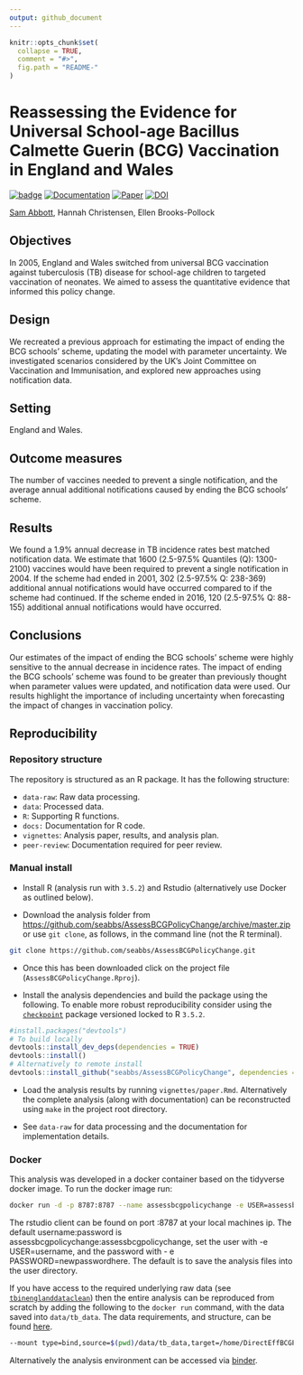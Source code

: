 ```yaml
---
output: github_document
---
```


```r
knitr::opts_chunk$set(
  collapse = TRUE,
  comment = "#>",
  fig.path = "README-"
)
```

# Reassessing the Evidence for Universal School-age Bacillus Calmette Guerin (BCG) Vaccination in England and Wales

[![badge](https://img.shields.io/badge/Launch-Analysis-lightblue.svg)](https://mybinder.org/v2/gh/seabbs/AssessBCGPolicyChange/master?urlpath=rstudio)
[![Documentation](https://img.shields.io/badge/Documentation-click here!-lightgrey.svg?style=flat)](https://www.samabbott.co.uk/AssessBCGPolicyChange)
[![Paper](https://img.shields.io/badge/Paper-10.1101/624916-lightgreen.svg)](https://doi.org/10.1101/624916)
[![DOI](https://zenodo.org/badge/DOI/10.5281/zenodo.2635687.svg)](https://doi.org/10.5281/zenodo.2635687)

[Sam Abbott](https://www.samabbott.co.uk), Hannah Christensen, Ellen Brooks-Pollock

## Objectives

In 2005, England and Wales switched from universal BCG vaccination against tuberculosis (TB) disease for school-age children to targeted vaccination of neonates. We aimed to assess the quantitative evidence that informed this policy change.

## Design

We recreated a previous approach for estimating the impact of ending the BCG schools’ scheme, updating the model with parameter uncertainty. We investigated scenarios considered by the UK’s Joint Committee on Vaccination and Immunisation, and explored new approaches using notification data.

## Setting 

England and Wales.

## Outcome measures

The number of vaccines needed to prevent a single notification, and the average annual additional notifications caused by ending the BCG schools’ scheme.

## Results

We found a 1.9% annual decrease in TB incidence rates best matched notification data. We estimate that 1600 (2.5-97.5% Quantiles (Q): 1300-2100) vaccines would have been required to prevent a single notification in 2004. If the scheme had ended in 2001, 302 (2.5-97.5% Q: 238-369) additional annual notifications would have occurred compared to if the scheme had continued. If the scheme ended in 2016, 120 (2.5-97.5% Q: 88-155) additional annual notifications would have occurred.

## Conclusions

Our estimates of the impact of ending the BCG schools’ scheme were highly sensitive to the annual decrease in incidence rates. The impact of ending the BCG schools’ scheme was found to be greater than previously thought when parameter values were updated, and notification data were used. Our results highlight the importance of including uncertainty when forecasting the impact of changes in vaccination policy.

## Reproducibility

### Repository structure

The repository is structured as an R package. It has the following structure:

- `data-raw`: Raw data processing.
- `data`: Processed data.
- `R`: Supporting R functions.
- `docs:` Documentation for R code.
- `vignettes`: Analysis paper, results, and analysis plan.
- `peer-review`: Documentation required for peer review.

### Manual install

- Install R (analysis run with `3.5.2`) and Rstudio (alternatively use Docker as outlined below).

- Download the analysis folder from [https://github.com/seabbs/AssessBCGPolicyChange/archive/master.zip](https://github.com/seabbs/AssessBCGPolicyChange/archive/master.zip) or use `git clone`, as follows, in the command line (not the R terminal).

```bash
git clone https://github.com/seabbs/AssessBCGPolicyChange.git
```

- Once this has been downloaded click on the project file (`AssessBCGPolicyChange.Rproj`).

- Install the analysis dependencies and build the package using the following. To enable more robust reproducibility consider using the [`checkpoint`](https://cran.r-project.org/web/packages/checkpoint/index.html) package versioned locked to R `3.5.2`.

```r
#install.packages("devtools")
# To build locally
devtools::install_dev_deps(dependencies = TRUE)
devtools::install()
# Alternatively to remote install
devtools::install_github("seabbs/AssessBCGPolicyChange", dependencies = TRUE)
```

- Load the analysis results by running `vignettes/paper.Rmd`. Alternatively the complete analysis (along with documentation) can be reconstructed using `make` in the project root directory. 

- See `data-raw` for data processing and the documentation for implementation details.

### Docker

This analysis was developed in a docker container based on the tidyverse docker image. To run the docker image run:

```bash
docker run -d -p 8787:8787 --name assessbcgpolicychange -e USER=assessbcgpolicychange -e PASSWORD=assessbcgpolicychange seabbs/assessbcgpolicychange
```

The rstudio client can be found on port :8787 at your local machines ip. The default username:password is assessbcgpolicychange:assessbcgpolicychange, set the user with -e USER=username, and the password with - e PASSWORD=newpasswordhere. The default is to save the analysis files into the user directory.

If you have access to the required underlying raw data (see [`tbinenglanddataclean`](https://www.samabbott.co.uk/tbinenglanddataclean/)) then the entire analysis can be reproduced from scratch by adding the following to the `docker run` command, with the data saved into `data/tb_data`. The data requirements, and structure, can be found [here](https://www.samabbott.co.uk/tbinenglanddataclean/).

```bash
--mount type=bind,source=$(pwd)/data/tb_data,target=/home/DirectEffBCGPolicyChange/data/tb_data
```

Alternatively the analysis environment can be accessed via [binder](https://mybinder.org/v2/gh/seabbs/AssessBCGPolicyChange/master?urlpath=rstudio).
